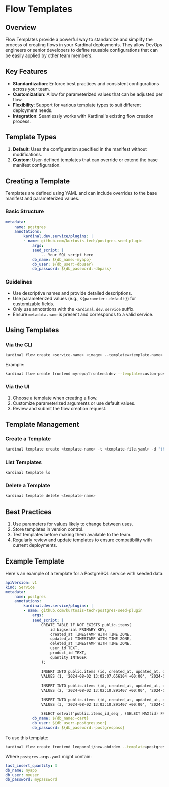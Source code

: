 # Flow Templates

## Overview

Flow Templates provide a powerful way to standardize and simplify the process of creating flows in your Kardinal deployments. They allow DevOps engineers or senior developers to define reusable configurations that can be easily applied by other team members.

## Key Features

- **Standardization**: Enforce best practices and consistent configurations across your team.
- **Customization**: Allow for parameterized values that can be adjusted per flow.
- **Flexibility**: Support for various template types to suit different deployment needs.
- **Integration**: Seamlessly works with Kardinal's existing flow creation process.

## Template Types

1. **Default**: Uses the configuration specified in the manifest without modifications.
1. **Custom**: User-defined templates that can override or extend the base manifest configuration.

## Creating a Template

Templates are defined using YAML and can include overrides to the base manifest and parameterized values.

### Basic Structure

```yaml
metadata:
    name: postgres
    annotations:
        kardinal.dev.service/plugins: |
        - name: github.com/kurtosis-tech/postgres-seed-plugin
            args:
            seed_script: |
                -- Your SQL script here
            db_name: ${db_name:-myapp}
            db_user: ${db_user:-dbuser}
            db_password: ${db_password:-dbpass}
```

### Guidelines

- Use descriptive names and provide detailed descriptions.
- Use parameterized values (e.g., `${parameter:-default}`) for customizable fields.
- Only use annotations with the `kardinal.dev.service` suffix.
- Ensure `metadata.name` is present and corresponds to a valid service.

## Using Templates

### Via the CLI

```bash
kardinal flow create <service-name> <image> --template=<template-name> [--args=<args-file>]
```

Example:
```bash
kardinal flow create frontend myrepo/frontend:dev --template=custom-postgres --args=db-config.yaml
```

### Via the UI

1. Choose a template when creating a flow.
2. Customize parameterized arguments or use default values.
3. Review and submit the flow creation request.

## Template Management

### Create a Template

```bash
kardinal template create <template-name> -t <template-file.yaml> -d "this is an awesoem template"
```

### List Templates

```bash
kardinal template ls
```

### Delete a Template

```bash
kardinal template delete <template-name>
```

## Best Practices

1. Use parameters for values likely to change between uses.
1. Store templates in version control.
1. Test templates before making them available to the team.
1. Regularly review and update templates to ensure compatibility with current deployments.

## Example Template

Here's an example of a template for a PostgreSQL service with seeded data:

```yaml
apiVersion: v1
kind: Service
metadata:
    name: postgres
    annotations:
        kardinal.dev.service/plugins: |
        - name: github.com/kurtosis-tech/postgres-seed-plugin
            args:
            seed_script: |
                CREATE TABLE IF NOT EXISTS public.items(
                    id bigserial PRIMARY KEY,
                    created_at TIMESTAMP WITH TIME ZONE,
                    updated_at TIMESTAMP WITH TIME ZONE,
                    deleted_at TIMESTAMP WITH TIME ZONE,
                    user_id TEXT,
                    product_id TEXT,
                    quantity INTEGER
                );
                
                INSERT INTO public.items (id, created_at, updated_at, deleted_at, user_id, product_id, quantity) 
                VALUES (1, '2024-08-02 13:02:07.656104 +00:00', '2024-08-02 13:02:07.656104 +00:00', null, '0494c5e0-dde0-48fa-a6d8-f7962f5476bf', '66VCHSJNUP', 1);
                
                INSERT INTO public.items (id, created_at, updated_at, deleted_at, user_id, product_id, quantity) 
                VALUES (2, '2024-08-02 13:02:10.891407 +00:00', '2024-08-02 13:02:10.891407 +00:00', null, '0494c5e0-dde0-48fa-a6d8-f7962f5476bf', '2ZYFJ3GM2N', 1);
                
                INSERT INTO public.items (id, created_at, updated_at, deleted_at, user_id, product_id, quantity) 
                VALUES (3, '2024-08-02 13:03:10.891407 +00:00', '2024-08-02 13:02:10.891407 +00:00', null, '0494c5e0-dde0-48fa-a6d8-f7962f5476bf', '2ZYFJ3GM2N', ${last_insert_quantity:-1});
                
                SELECT setval('public.items_id_seq', (SELECT MAX(id) FROM public.items));
            db_name: ${db_name:-cart}
            db_user: ${db_user:-postgresuser}
            db_password: ${db_password:-postgrespass}
```

To use this template:

```bash
kardinal flow create frontend leoporoli/new-obd:dev --template=postgres-seed-template --args=postgres-args.yaml
```

Where `postgres-args.yaml` might contain:

```yaml
last_insert_quantity: 3
db_name: myapp
db_user: myuser
db_password: mypassword
```
